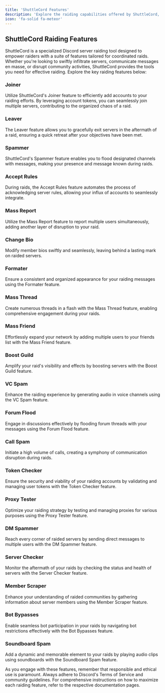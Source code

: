 ```yaml
---
title: 'ShuttleCord Features'
description: 'Explore the raiding capabilities offered by ShuttleCord, a comprehensive Discord server raiding tool.'
icon: 'fa-solid fa-meteor'
---
```


## ShuttleCord Raiding Features

ShuttleCord is a specialized Discord server raiding tool designed to empower raiders with a suite of features tailored for coordinated raids. Whether you're looking to swiftly infiltrate servers, communicate messages en masse, or disrupt community activities, ShuttleCord provides the tools you need for effective raiding. Explore the key raiding features below:

### Joiner

Utilize ShuttleCord's Joiner feature to efficiently add accounts to your raiding efforts. By leveraging account tokens, you can seamlessly join multiple servers, contributing to the organized chaos of a raid.

### Leaver

The Leaver feature allows you to gracefully exit servers in the aftermath of a raid, ensuring a quick retreat after your objectives have been met.

### Spammer

ShuttleCord's Spammer feature enables you to flood designated channels with messages, making your presence and message known during raids.

### Accept Rules

During raids, the Accept Rules feature automates the process of acknowledging server rules, allowing your influx of accounts to seamlessly integrate.

### Mass Report

Utilize the Mass Report feature to report multiple users simultaneously, adding another layer of disruption to your raid.

### Change Bio

Modify member bios swiftly and seamlessly, leaving behind a lasting mark on raided servers.

### Formater

Ensure a consistent and organized appearance for your raiding messages using the Formater feature.

### Mass Thread

Create numerous threads in a flash with the Mass Thread feature, enabling comprehensive engagement during your raids.

### Mass Friend

Effortlessly expand your network by adding multiple users to your friends list with the Mass Friend feature.

### Boost Guild

Amplify your raid's visibility and effects by boosting servers with the Boost Guild feature.

### VC Spam

Enhance the raiding experience by generating audio in voice channels using the VC Spam feature.

### Forum Flood

Engage in discussions effectively by flooding forum threads with your messages using the Forum Flood feature.

### Call Spam

Initiate a high volume of calls, creating a symphony of communication disruption during raids.

### Token Checker

Ensure the security and viability of your raiding accounts by validating and managing user tokens with the Token Checker feature.

### Proxy Tester

Optimize your raiding strategy by testing and managing proxies for various purposes using the Proxy Tester feature.

### DM Spammer

Reach every corner of raided servers by sending direct messages to multiple users with the DM Spammer feature.

### Server Checker

Monitor the aftermath of your raids by checking the status and health of servers with the Server Checker feature.

### Member Scraper

Enhance your understanding of raided communities by gathering information about server members using the Member Scraper feature.

### Bot Bypasses

Enable seamless bot participation in your raids by navigating bot restrictions effectively with the Bot Bypasses feature.

### Soundboard Spam

Add a dynamic and memorable element to your raids by playing audio clips using soundboards with the Soundboard Spam feature.

As you engage with these features, remember that responsible and ethical use is paramount. Always adhere to Discord's Terms of Service and community guidelines. For comprehensive instructions on how to maximize each raiding feature, refer to the respective documentation pages.
